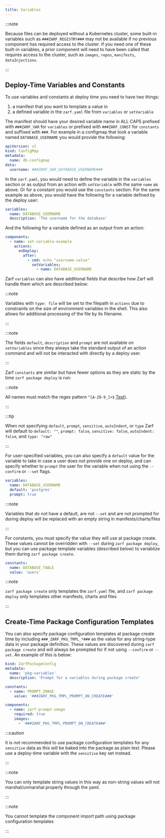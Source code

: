 ```yaml
---
title: Variables
---
```



:::note

Because files can be deployed without a Kubernetes cluster, some built-in variables such as `###ZARF_REGISTRY###` may not be available if no previous component has required access to the cluster. If you need one of these built-in variables, a prior component will need to have been called that requires access to the cluster, such as `images`, `repos`, `manifests`, `dataInjections`.

:::

## Deploy-Time Variables and Constants

To use variables and constants at deploy time you need to have two things:

1. a manifest that you want to template a value in
2. a defined variable in the `zarf.yaml` file from `variables` or `setVariable`

The manifest should have your desired variable name in ALL CAPS prefixed with `###ZARF_VAR` for `variables` or prefixed with `###ZARF_CONST` for `constants` and suffixed with `###`.  For example in a configmap that took a variable named `DATABASE_USERNAME` you would provide the following:

```yaml
apiVersion: v1
kind: ConfigMap
metadata:
  name: db-configmap
data:
  username: ###ZARF_VAR_DATABASE_USERNAME###
```

In the `zarf.yaml`, you would need to define the variable in the `variables` section or as output from an action with `setVariable` with the same `name` as above. Or for a constant you would use the `constants` section.  For the same example as above, you would have the following for a variable defined by the deploy user:

```yaml
variables:
  name: DATABASE_USERNAME
  description: 'The username for the database'
```

And the following for a variable defined as an output from an action:

```yaml
components:
  - name: set-variable-example
    actions:
      onDeploy:
        after:
          - cmd: echo "username-value"
            setVariables:
              - name: DATABASE_USERNAME
```

Zarf `variables` can also have additional fields that describe how Zarf will handle them which are described below:

<Properties item="ZarfPackageVariable" />

:::note

Variables with `type: file` will be set to the filepath in `actions` due to constraints on the size of environment variables in the shell.  This also allows for additional processing of the file by its filename.

:::

:::note

The fields `default`, `description` and `prompt` are not available on `setVariables` since they always take the standard output of an action command and will not be interacted with directly by a deploy user.

:::

Zarf `constants` are similar but have fewer options as they are static by the time `zarf package deploy` is run:

<Properties item="ZarfPackageConstant" />

:::note

All names must match the regex pattern `^[A-Z0-9_]+$` [Test](https://regex101.com/r/BG5ZqW/1)).

:::

:::tip

When not specifying `default`, `prompt`, `sensitive`, `autoIndent`, or `type` Zarf will default to `default: ""`, `prompt: false`, `sensitive: false`, `autoIndent: false`, and `type: "raw"`

:::

For user-specified variables, you can also specify a `default` value for the variable to take in case a user does not provide one on deploy, and can specify whether to `prompt` the user for the variable when not using the `--confirm` or `--set` flags.

```yaml
variables:
  name: DATABASE_USERNAME
  default: 'postgres'
  prompt: true
```

:::note

Variables that do not have a default, are not `--set` and are not prompted for during deploy will be replaced with an empty string in manifests/charts/files

:::

For constants, you must specify the value they will use at package create. These values cannot be overridden with `--set` during `zarf package deploy`, but you can use package template variables (described below) to variablize them during `zarf package create`.

```yaml
constants:
  name: DATABASE_TABLE
  value: 'users'
```

:::note

`zarf package create` only templates the `zarf.yaml` file, and `zarf package deploy` only templates other manifests, charts and files

:::

## Create-Time Package Configuration Templates

You can also specify package configuration templates at package create time by including `###_ZARF_PKG_TMPL_*###` as the value for any string-type data in your package definition. These values are discovered during `zarf package create` and will always be prompted for if not using `--confirm` or `--set`. An example of this is below:

```yaml
kind: ZarfPackageConfig
metadata:
  name: 'pkg-variables'
  description: 'Prompt for a variables during package create'

constants:
  - name: PROMPT_IMAGE
    value: '###ZARF_PKG_TMPL_PROMPT_ON_CREATE###'

components:
  - name: zarf-prompt-image
    required: true
    images:
      - '###ZARF_PKG_TMPL_PROMPT_ON_CREATE###'
```

:::caution

It is not recommended to use package configuration templates for any `sensitive` data as this will be baked into the package as plain text.  Please use a deploy-time variable with the `sensitive` key set instead.

:::

:::note

You can only template string values in this way as non-string values will not marshal/unmarshal properly through the yaml.

:::

:::note

You cannot template the component import path using package configuration templates

:::
